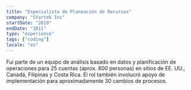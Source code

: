 ```yaml
---
title: "Especialista de Planeación de Recursos"
company: "Startek Inc"
startDate: "2010"
endDate: "2011"
type: "experience"
tags: ["coding"]
locale: "es"
---
```


Fui parte de un equipo de análisis basado en datos y planificación de operaciones para 25 cuentas (aprox. 800 personas) en sitios de EE. UU., Canadá, Filipinas y Costa Rica. El rol también involucró apoyo de implementación para aproximadamente 30 cambios de procesos.